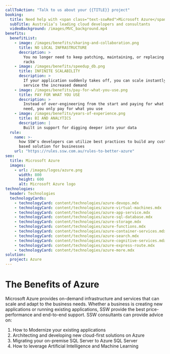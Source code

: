 ```yaml
---
callToAction: "Talk to us about your {{TITLE}} project"
booking:
  title: Need help with <span class="text-sswRed">Microsoft Azure</span>?
  subTitle: Australia’s leading cloud developers and consultants
  videoBackground: /images/MVC_background.mp4
benefits:
  benefitList:
    - image: /images/benefits/sharing-and-collaboration.png
      title: NO LOCAL INFRASTRUCTURE
      description: >
        You no longer need to keep patching, maintaining, or replacing server
        racks
    - image: /images/benefits/speedup_db.png
      title: INFINITE SCALABILITY
      description: >
        If your application suddenly takes off, you can scale instantly to
        service the increased demand
    - image: /images/benefits/pay-for-what-you-use.png
      title: PAY FOR WHAT YOU USE
      description: >
        Instead of over-engineering from the start and paying for what you don’t
        need, you only pay for what you use
    - image: /images/benefits/years-of-experience.png
      title: BI AND ANALYTICS
      description: |
        Built in support for digging deeper into your data
  rule:
    name: >-
      how SSW's developers can utilize best practices to build any custom cloud
      based solution for businesses
    url: "https://rules.ssw.com.au/rules-to-better-azure"
seo:
  title: Microsoft Azure
  images:
    - url: /images/logos/azure.png
      width: 800
      height: 600
      alt: Microsoft Azure logo
technologies:
  header: Technologies
  technologyCards:
    - technologyCard: content/technologies/azure-devops.mdx
    - technologyCard: content/technologies/azure-virtual-machines.mdx
    - technologyCard: content/technologies/azure-app-service.mdx
    - technologyCard: content/technologies/azure-sql-database.mdx
    - technologyCard: content/technologies/azure-storage.mdx
    - technologyCard: content/technologies/azure-functions.mdx
    - technologyCard: content/technologies/azure-container-services.mdx
    - technologyCard: content/technologies/azure-search.mdx
    - technologyCard: content/technologies/azure-cognitive-services.mdx
    - technologyCard: content/technologies/azure-express-route.mdx
    - technologyCard: content/technologies/azure-more.mdx
solution:
  project: Azure
---
```


# The Benefits of Azure

<VideoEmbed url="https://www.youtube.com/watch?v=-p1XoBWolLQ" />

Microsoft Azure provides on-demand infrastructure and services that can scale and adapt to the business needs. Whether a business is creating new applications or running existing applications, SSW provide the best price-performance and end-to-end support. SSW consultants can provide advice on:

1. How to Modernize your existing applications
2. Architecting and developing new cloud-first solutions on Azure
3. Migrating your on-premise SQL Server to Azure SQL Server
4. How to leverage Artificial Intelligence and Machine Learning
